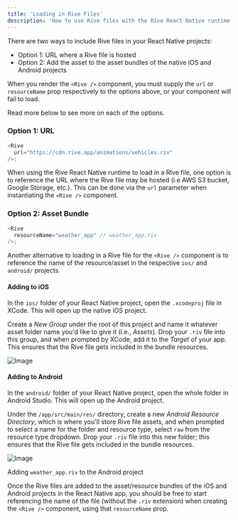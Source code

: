 ```yaml
---
title: 'Loading in Rive Files'
description: 'How to use Rive files with the Rive React Native runtime. '
---
```


There are two ways to include Rive files in your React Native projects:

- Option 1: URL where a Rive file is hosted
- Option 2: Add the asset to the asset bundles of the native iOS and Android projects

When you render the `<Rive />` component, you must supply the `url` or `resourceName` prop respectively to the options above, or your component will fail to load.

Read more below to see more on each of the options.

### Option 1: URL

```javascript
<Rive
  url="https://cdn.rive.app/animations/vehicles.riv"
/>;
```

When using the Rive React Native runtime to load in a RIve file, one option is to reference the URL where the Rive file may be hosted (i.e AWS S3 bucket, Google Storage, etc.). This can be done via the `url` parameter when instantiating the `<Rive />` component.

### Option 2: Asset Bundle

```javascript
<Rive
  resourceName="weather_app" // weather_app.riv
/>;
```

Another alternative to loading in a Rive file for the `<Rive />` component is to reference the name of the resource/asset in the respective `ios/` and `android/` projects.

#### Adding to iOS

In the `ios/` folder of your React Native project, open the `.xcodeproj` file in XCode. This will open up the native iOS project.

Create a *New Group* under the root of this project and name it whatever asset folder name you'd like to give it (i.e., *Assets*). Drop your `.riv` file into this group, and when prompted by XCode, add it to the *Target* of your app. This ensures that the Rive file gets included in the bundle resources.

![Image](https://ucarecdn.com/3dc3d0fd-34b8-48db-9baa-0fdf668ad76d/)

#### Adding to Android 

In the `android/` folder of your React Native project, open the whole folder in Android Studio. This will open up the Android project.

Under the `/app/src/main/res/` directory, create a new *Android Resource Directory*, which is where you'll store Rive file assets, and when prompted to select a name for the folder and resource type, select `raw` from the resource type dropdown. Drop your `.riv` file into this new folder; this ensures that the Rive file gets included in the bundle resources.

![Image](https://ucarecdn.com/f4d4f2f4-7231-43c8-881b-a3f05fbe33ae/)

Adding `weather_app.riv` to the Android project

Once the Rive files are added to the asset/resource bundles of the iOS and Android projects in the React Native app, you should be free to start referencing the name of the file (without the `.riv` extension) when creating the `<Rive />` component, using that `resourceName` prop.